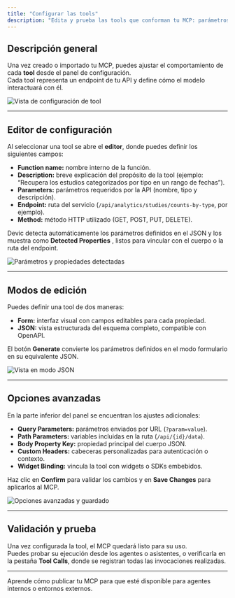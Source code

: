 ```yaml
---
title: "Configurar las tools"
description: "Edita y prueba las tools que conforman tu MCP: parámetros, autenticación, métodos y endpoints."
---
```


## Descripción general

Una vez creado o importado tu MCP, puedes ajustar el comportamiento de cada **tool** desde el panel de configuración.\
Cada tool representa un endpoint de tu API y define cómo el modelo interactuará con él.

![Vista de configuración de tool](/Tool-description.png)

---

## Editor de configuración

Al seleccionar una tool se abre el **editor**, donde puedes definir los siguientes campos:

- **Function name:** nombre interno de la función.
- **Description:** breve explicación del propósito de la tool (ejemplo: “Recupera los estudios categorizados por tipo en un rango de fechas”).
- **Parameters:** parámetros requeridos por la API (nombre, tipo y descripción).
- **Endpoint:** ruta del servicio (`/api/analytics/studies/counts-by-type`, por ejemplo).
- **Method:** método HTTP utilizado (GET, POST, PUT, DELETE).

<Card title="Detección automática de propiedades" icon="wand-magic-sparkles" horizontal>
  Devic detecta automáticamente los parámetros definidos en el JSON y los muestra como <strong>Detected Properties</strong>
  , listos para vincular con el cuerpo o la ruta del endpoint.
</Card>

![Parámetros y propiedades detectadas](/tool-configuration.png)

---

## Modos de edición

Puedes definir una tool de dos maneras:

- **Form:** interfaz visual con campos editables para cada propiedad.
- **JSON:** vista estructurada del esquema completo, compatible con OpenAPI.

El botón **Generate** convierte los parámetros definidos en el modo formulario en su equivalente JSON.

![Vista en modo JSON](/form-json-generate.png)

---

## Opciones avanzadas

En la parte inferior del panel se encuentran los ajustes adicionales:

- **Query Parameters:** parámetros enviados por URL (`?param=value`).
- **Path Parameters:** variables incluidas en la ruta (`/api/{id}/data`).
- **Body Property Key:** propiedad principal del cuerpo JSON.
- **Custom Headers:** cabeceras personalizadas para autenticación o contexto.
- **Widget Binding:** vincula la tool con widgets o SDKs embebidos.

<Card title="Guardar configuración" icon="floppy-disk" horizontal>
  Haz clic en <strong>Confirm</strong>
   para validar los cambios y en <strong>Save Changes</strong>
   para aplicarlos al MCP.
</Card>

![Opciones avanzadas y guardado](/query-parameters-path-parameters-body-property-key-custom-headers-widget-binding.png)

---

## Validación y prueba

Una vez configurada la tool, el MCP quedará listo para su uso.\
Puedes probar su ejecución desde los agentes o asistentes, o verificarla en la pestaña **Tool Calls**, donde se registran todas las invocaciones realizadas.

---

<Card title="Siguiente paso" icon="bullhorn" href="/devic/mcps/my-mcps/publish">
  Aprende cómo publicar tu MCP para que esté disponible para agentes internos o entornos externos.
</Card>